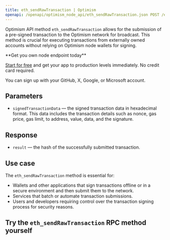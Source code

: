 ---
title: eth_sendRawTransaction | Optimism
openapi: /openapi/optimism_node_api/eth_sendRawTransaction.json POST /efb0a5eccd2caa5135eb54eba6f7f300
---

Optimism API method `eth_sendRawTransaction` allows for the submission of a pre-signed transaction to the Optimism network for broadcast. This method is crucial for executing transactions from externally owned accounts without relying on Optimism node wallets for signing.

<Check>
**Get you own node endpoint today**

[Start for free](https://console.chainstack.com/) and get your app to production levels immediately. No credit card required.

You can sign up with your GitHub, X, Google, or Microsoft account.
</Check>


## Parameters

* `signedTransactionData` — the signed transaction data in hexadecimal format. This data includes the transaction details such as nonce, gas price, gas limit, to address, value, data, and the signature.

## Response

* `result` — the hash of the successfully submitted transaction.

## Use case

The `eth_sendRawTransaction` method is essential for:

* Wallets and other applications that sign transactions offline or in a secure environment and then submit them to the network.
* Services that batch or automate transaction submissions.
* Users and developers requiring control over the transaction signing process for security reasons.

## Try the `eth_sendRawTransaction` RPC method yourself